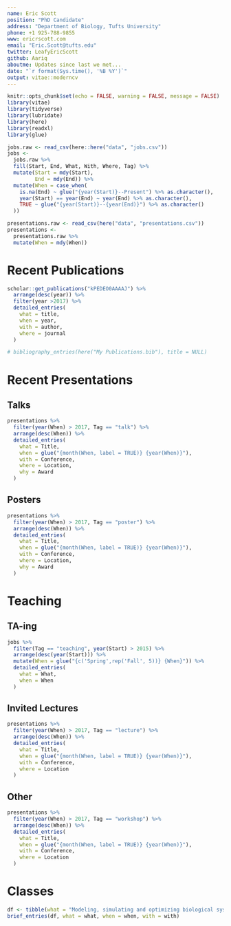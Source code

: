 ```yaml
---
name: Eric Scott
position: "PhD Candidate"
address: "Department of Biology, Tufts University"
phone: +1 925-788-9855
www: ericrscott.com
email: "Eric.Scott@tufts.edu"
twitter: LeafyEricScott
github: Aariq
aboutme: Updates since last we met...
date: "`r format(Sys.time(), '%B %Y')`"
output: vitae::moderncv
---
```


```r
knitr::opts_chunk$set(echo = FALSE, warning = FALSE, message = FALSE)
library(vitae)
library(tidyverse)
library(lubridate)
library(here)
library(readxl)
library(glue)
```

```r
jobs.raw <- read_csv(here::here("data", "jobs.csv"))
jobs <-
  jobs.raw %>% 
  fill(Start, End, What, With, Where, Tag) %>%  
  mutate(Start = mdy(Start),
         End = mdy(End)) %>% 
  mutate(When = case_when(
    is.na(End) ~ glue("{year(Start)}--Present") %>% as.character(),
    year(Start) == year(End) ~ year(End) %>% as.character(),
    TRUE ~ glue("{year(Start)}--{year(End)}") %>% as.character()
  ))
```

```r
presentations.raw <- read_csv(here("data", "presentations.csv"))
presentations <- 
  presentations.raw %>% 
  mutate(When = mdy(When))
```

# Recent Publications

```r
scholar::get_publications("kPEDEO0AAAAJ") %>%
  arrange(desc(year)) %>%
  filter(year >2017) %>% 
  detailed_entries(
    what = title,
    when = year,
    with = author,
    where = journal
  )

# bibliography_entries(here("My Publications.bib"), title = NULL)
```

# Recent Presentations

## Talks

```r
presentations %>%
  filter(year(When) > 2017, Tag == "talk") %>% 
  arrange(desc(When)) %>% 
  detailed_entries(
    what = Title,
    when = glue("{month(When, label = TRUE)} {year(When)}"),
    with = Conference,
    where = Location,
    why = Award
  )
```

## Posters

```r
presentations %>%
  filter(year(When) > 2017, Tag == "poster") %>% 
  arrange(desc(When)) %>% 
  detailed_entries(
    what = Title,
    when = glue("{month(When, label = TRUE)} {year(When)}"),
    with = Conference,
    where = Location,
    why = Award
  )
```

# Teaching

## TA-ing

```r
jobs %>%
  filter(Tag == "teaching", year(Start) > 2015) %>%
  arrange(desc(year(Start))) %>% 
  mutate(When = glue("{c('Spring',rep('Fall', 5))} {When}")) %>% 
  detailed_entries(
    what = What,
    when = When
  ) 
```

## Invited Lectures

```r
presentations %>%
  filter(year(When) > 2017, Tag == "lecture") %>% 
  arrange(desc(When)) %>% 
  detailed_entries(
    what = Title,
    when = glue("{month(When, label = TRUE)} {year(When)}"),
    with = Conference,
    where = Location
  )
```

## Other

```r
presentations %>%
  filter(year(When) > 2017, Tag == "workshop") %>% 
  arrange(desc(When)) %>% 
  detailed_entries(
    what = Title,
    when = glue("{month(When, label = TRUE)} {year(When)}"),
    with = Conference,
    where = Location
  )
```

# Classes

```r
df <- tibble(what = "Modeling, simulating and optimizing biological systems (EE 194/BIO 196)", when = "Spring 2018", with = "Joel Grodstein")
brief_entries(df, what = what, when = when, with = with)
```

